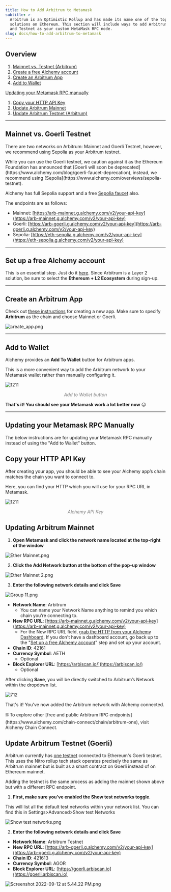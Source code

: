 ```yaml
---
title: How to Add Arbitrum to Metamask
subtitle: >-
  Arbitrum is an Optimistic Rollup and has made its name one of the top Layer 2
  solutions on Ethereum. This section will include ways to add Arbitrum Mainnet
  and Testnet as your custom MetaMask RPC node.
slug: docs/how-to-add-arbitrum-to-metamask
---
```



## Overview

1. [Mainnet vs. Testnet (Arbitrum)](https://docs.alchemy.com/alchemy/guides/connecting-metamask-to-alchemy/how-to-add-arbitrum-to-metamask#mainnet-vs.-arbitrum-testnet)
2. [Create a free Alchemy account](https://alchemy.com/?a=991c4e82df)
3. [Create an Arbitrum App](https://docs.alchemy.com/alchemy/guides/connecting-metamask-to-alchemy/how-to-add-arbitrum-to-metamask#create-an-arbitrum-app)
4. [Add to Wallet](https://docs.alchemy.com/alchemy/guides/connecting-metamask-to-alchemy/how-to-add-arbitrum-to-metamask#add-to-wallet)

[Updating your Metamask RPC manually](https://docs.alchemy.com/alchemy/guides/connecting-metamask-to-alchemy/how-to-add-arbitrum-to-metamask#updating-your-metamask-rpc-manually)

1. [Copy your HTTP API Key](https://docs.alchemy.com/alchemy/guides/connecting-metamask-to-alchemy/how-to-add-arbitrum-to-metamask#copy-your-http-api-key)
2. [Update Arbitrum Mainnet](https://docs.alchemy.com/alchemy/guides/connecting-metamask-to-alchemy/how-to-add-arbitrum-to-metamask#updating-arbitrum-mainnet)
3. [Update Arbitrum Testnet (Arbitrum)](https://docs.alchemy.com/alchemy/guides/connecting-metamask-to-alchemy/how-to-add-arbitrum-to-metamask#update-arbitrum-testnet-arbitrum)

***

## Mainnet vs. Goerli Testnet

There are two networks on Arbitrum: Mainnet and Goerli Testnet, however, we recommend using Sepolia as your Arbitrum testnet.

<Warning title="Choosing a testnet">
  While you can use the Goerli testnet, we caution against it as the Ethereum Foundation has announced that [Goerli will soon be deprecated](https://www.alchemy.com/blog/goerli-faucet-deprecation), instead, we recommend using [Sepolia](https://www.alchemy.com/overviews/sepolia-testnet).

  Alchemy has full Sepolia support and a free [Sepolia faucet](https://sepoliafaucet.com/) also.
</Warning>

The endpoints are as follows:

* Mainnet: [https://arb-mainnet.g.alchemy.com/v2/your-api-key](https://arb-mainnet.g.alchemy.com/v2/your-api-key)
* Goerli: [https://arb-goerli.g.alchemy.com/v2/your-api-key](https://arb-goerli.g.alchemy.com/v2/your-api-key)
* Sepolia: [https://eth-sepolia.g.alchemy.com/v2/your-api-key](https://eth-sepolia.g.alchemy.com/v2/your-api-key)

***

## Set up a free Alchemy account

This is an essential step. Just do it [here](https://alchemy.com/?a=991c4e82df). Since Arbitrum is a Layer 2 solution, be sure to select the **Ethereum + L2 Ecosystem** during sign-up.

***

## Create an Arbitrum App

Check out [these instructions](https://docs.alchemy.com/alchemy/introduction/getting-started#1.create-an-alchemy-key) for creating a new app. Make sure to specify **Arbitrum** as the chain and choose Mainnet or Goerli.

![](/images/108a774-create_app.png "create_app.png")

***

## Add to Wallet

Alchemy provides an **Add To Wallet** button for Arbitrum apps.

This is a more convenient way to add the Arbitrum network to your Metamask wallet rather than manually configuring it.

![1211](/images/72e9ae7-Arbituim.png "Arbituim.png")

<div align="center" style="color: gray; font-style: italic;">Add to Wallet button</div>

**That's it! You should see your Metamask work a lot better now** 😉

***

## Updating your Metamask RPC Manually

The below instructions are for updating your Metamask RPC manually instead of using the "Add to Wallet" button.

## Copy your HTTP API Key

After creating your app, you should be able to see your Alchemy app’s chain matches the chain you want to connect to.

Here, you can find your HTTP which you will use for your RPC URL in Metamask.

![1211](/images/2bf06f0-The_chain.png "The chain.png")
<div align="center" style="color: gray; font-style: italic;">Alchemy API Key</div>

## Updating Arbitrum Mainnet

1. **Open Metamask and click the network name located at the top-right of the window**

![](/images/eec1483-Ether_Mainnet.png "Ether Mainnet.png")

2. **Click the Add Network button at the bottom of the pop-up window**

![](/images/d025cdf-Ether_Mainnet_2.png "Ether Mainnet 2.png")

3. **Enter the following network details and click Save**

![](/images/6ca2538-Group_11.png "Group 11.png")

* **Network Name**: Arbitrum
  * You can name your Network Name anything to remind you which chain you’re connecting to.
* **New RPC URL**: [https://arb-mainnet.g.alchemy.com/v2/your-api-key](https://arb-mainnet.g.alchemy.com/v2/your-api-key)
  * For the New RPC URL field, [grab the HTTP from your Alchemy Dashboard](https://docs.alchemy.com/alchemy/guides/connecting-metamask-to-alchemy/how-to-add-arbitrum-to-metamask#copy-your-http-api-key). If you don't have a dashboard account, go back up to the "[Set up a free Alchemy account](https://alchemy.com/?a=991c4e82df)" step and set up your account.
* **Chain ID**: 42161
* **Currency Symbol**: AETH
  * Optional
* **Block Explorer URL**: [https://arbiscan.io/](https://arbiscan.io/)
  * Optional

After clicking **Save**, you will be directly switched to Arbitrum’s Network within the dropdown list.

![712](/images/ae6d145-Big_pic.png "Big pic.png")

That's it! You've now added the Arbitrum network with Alchemy connected.

<Info>
  ⛓️ To explore other [free and public Arbitrum RPC endpoints](https://www.alchemy.com/chain-connect/chain/arbitrum-one), visit Alchemy Chain Connect.
</Info>

## Update Arbitrum Testnet (Goerli)

Arbitrum currently has [one testnet](https://developer.offchainlabs.com/docs/public_testnet) connected to Ethereum's Goerli testnet. This uses the Nitro rollup tech stack operates precisely the same as Arbitrum mainnet but is built as a smart contract on Goerli instead of on Ethereum mainnet.

Adding the testnet is the same process as adding the mainnet shown above but with a different RPC endpoint.

1. **First, make sure you’ve enabled the Show test networks toggle**.

This will list all the default test networks within your network list. You can find this in Settings>Advanced>Show test Networks

![](/images/b4a6284-Show_test_networks.png "Show test networks.png")

2. **Enter the following network details and click Save**

* **Network Name**: Arbitrum Testnet
* **New RPC URL**: [https://arb-goerli.g.alchemy.com/v2/your-api-key](https://arb-goerli.g.alchemy.com/v2/your-api-key)
* **Chain ID**: 421613
* **Currency Symbol**: AGOR
* **Block Explorer URL**: [https://goerli.arbiscan.io](https://goerli.arbiscan.io)

![](/images/ae525d8-Screenshot_2022-09-12_at_5.44.22_PM.png "Screenshot 2022-09-12 at 5.44.22 PM.png")
